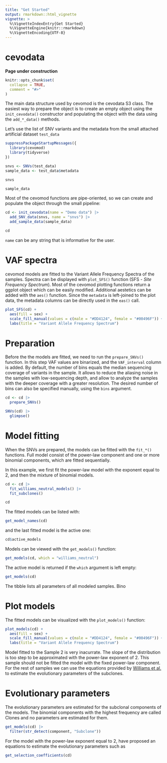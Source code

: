 ```yaml
---
title: "Get Started"
output: rmarkdown::html_vignette
vignette: >
  %\VignetteIndexEntry{Get Started}
  %\VignetteEngine{knitr::rmarkdown}
  %\VignetteEncoding{UTF-8}
---
```


# cevodata

**Page under construction**

```r
knitr::opts_chunk$set(
  collapse = TRUE,
  comment = "#>"
)
```

The main data structure used by cevomod is the cevodata S3 class. The easiest way to prepare the object is to create an empty object using the `init_cevodata()` constructor and populating the object with the data using the `add_*_data()` methods.

Let's use the list of SNV variants and the metadata from the small attached artificial dataset `test_data`

```r
suppressPackageStartupMessages({
  library(cevomod)
  library(tidyverse)
})

snvs <- SNVs(test_data)
sample_data <- test_data$metadata
```

```r
snvs
```

```r
sample_data
```

Most of the cevomod functions are pipe-oriented, so we can create and populate the object through the small pipeline:

```r
cd <- init_cevodata(name = "Demo data") |> 
  add_SNV_data(snvs, name = "snvs") |> 
  add_sample_data(sample_data)

cd
```

`name` can be any string that is informative for the user.


# VAF spectra

cevomod models are fitted to the Variant Allele Frequency Spectra of the samples. Spectra can be displayed with `plot_SFS()` function (SFS - *Site Frequency Spectrum*). Most of the cevomod plotting functions return a ggplot object which can be easily modified. Additional aestetics can be added with the `aes()` function. Since the `metadata` is left-joined to the plot data, the metadata columns can be directly used in the `eas()` call. 

```r
plot_SFS(cd) +
  aes(fill = sex) +
  scale_fill_manual(values = c(male = "#DD4124", female = "#00496F")) +
  labs(title = "Variant Allele Frequency Spectrum")
```


# Preparation

Before the the models are fitted, we need to run the `prepare_SNVs()` function. In this step VAF values are binarized, and the `VAF_interval` column is added. By default, the number of bins equals the median sequencing coverage of variants in the sample. It allows to reduce the aliasing noise in the samples with low-sequencing depth, and allow to analyze the samples with the deeper coverage with a greater resolution. The desired number of bins can also be specified manually, using the `bins` argument.

```r
cd <- cd |> 
  prepare_SNVs()

SNVs(cd) |> 
  glimpse()
```

# Model fitting

When the SNVs are prepared, the models can be fitted with the `fit_*()` functions. Full model consist of the power-law component and one or more binomial components, which are fitted sequentially.

In this example, we first fit the power-law model with the exponent equal to 2, and then the mixture of binomial models.

```r
cd <- cd |> 
  fit_williams_neutral_models() |> 
  fit_subclones()

cd
```

The fitted models can be listed with:

```r
get_model_names(cd)
```

and the last fitted model is the active one:

```r
cd$active_models
```

Models can be viewed with the `get_models()` function:

```r
get_models(cd, which = "williams_neutral")
```

The active model is returned if the `which` argument is left empty:

```r
get_models(cd)
```

The tibble lists all parameters of all modeled samples. Bino



# Plot models

The fitted models can be visualized with the `plot_models()` function:

```r
plot_models(cd) +
  aes(fill = sex) +
  scale_fill_manual(values = c(male = "#DD4124", female = "#00496F")) +
  labs(title = "Variant Allele Frequency Spectrum")
```

Model fitted to the Sample 2 is very inacurrate. The slope of the distribution is too step to be approximated with the power-law exponent of 2. This sample should not be fitted the model with the fixed power-law component. For the rest of samples we can use the equations provided by [Williams et al.](https://www.nature.com/articles/s41588-018-0128-6) to estimate the evolutionary parameters of the subclones.



# Evolutionary parameters

The evolutionary parameters are estimated for the subclonal components of the models. The binomial components with the highest frequency are called Clones and no parameters are estimated for them.

```r
get_models(cd) |> 
  filter(str_detect(component, "Subclone"))
```

For the model with the power-law exponent equal to 2,  have proposed an equations to estimate the evolutionary parameters such as 

```r
get_selection_coefficients(cd)
```


